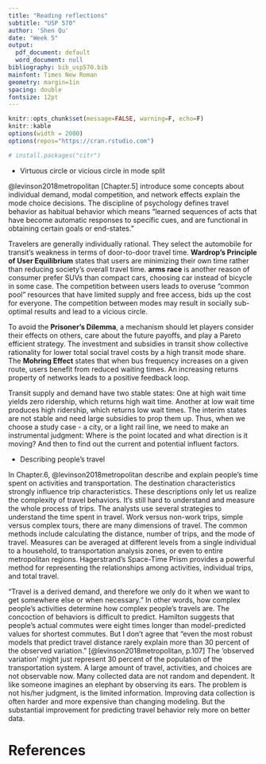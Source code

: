 ```yaml
---
title: "Reading reflections"
subtitle: "USP 570"
author: 'Shen Qu'
date: "Week 5"
output:
  pdf_document: default
  word_document: null
bibliography: bib_usp570.bib
mainfont: Times New Roman
geometry: margin=1in
spacing: double
fontsize: 12pt
---
```


```r
knitr::opts_chunk$set(message=FALSE, warning=F, echo=F)
knitr::kable
options(width = 2000)
options(repos="https://cran.rstudio.com")

# install.packages("citr")
```


 - Virtuous circle or vicious circle in mode split
 
@levinson2018metropolitan [Chapter.5] introduce some concepts about individual demand, modal competition, and network effects explain the mode choice decisions. The discipline of psychology defines travel behavior as habitual behavior which means “learned sequences of acts that have become automatic responses to specific cues, and are functional in obtaining certain goals or end-states.”

Travelers are generally individually rational. They select the automobile for transit's weakness in terms of door-to-door travel time.
**Wardrop’s Principle of User Equilibrium** states that users are minimizing their own time rather than reducing society’s overall travel time. **arms race** is another reason of consumer prefer SUVs than compact cars, choosing car instead of bicycle in some case. The competition between users leads to overuse “common pool” resources that have limited supply and free access, bids up the cost for everyone. The competition between modes may result in socially sub-optimal results and lead to a vicious circle.
 
To avoid the **Prisoner’s Dilemma**, a mechanism should let players consider their effects on others, care about the future payoffs, and play a Pareto efficient strategy. The investment and subsidies in transit show collective rationality for lower total social travel costs by a high transit mode share.
The **Mohring Effect** states that when bus frequency increases on a given route, users benefit from reduced waiting times. An increasing returns property of networks leads to a positive feedback loop. 

Transit supply and demand have two stable states: One at high wait time yields zero ridership, which returns high wait time. Another at low wait time produces high ridership, which returns low wait times. The interim states are not stable and need large subsidies to prop them up. Thus, when we choose a study case - a city, or a light rail line, we need to make an instrumental judgment: Where is the point located and what direction is it moving? And then to find out the current and potential influent factors.

 - Describing people's travel

In Chapter.6, @levinson2018metropolitan describe and explain people's time spent on activities and transportation. The destination characteristics strongly influence trip characteristics. These descriptions only let us realize the complexity of travel behaviors. It's still hard to understand and measure the whole process of trips. The analysts use several strategies to understand the time spent in travel. Work versus non-work trips, simple versus complex tours, there are many dimensions of travel.
The common methods include calculating the distance, number of trips, and the mode of travel. Measures can be averaged at different levels from a single individual to a household, to transportation analysis zones, or even to entire metropolitan regions. Hagerstrand’s Space-Time Prism provides a powerful method for representing the relationships among activities, individual trips, and total travel.

"Travel is a derived demand, and therefore we only do it when we want to get somewhere else or when necessary." In other words, how complex people's activities determine how complex people's travels are. The concoction of behaviors is difficult to predict. Hamilton suggests that people’s actual commutes were eight times longer than model-predicted values for shortest commutes. But I don't agree that "even the most robust models that predict travel distance rarely explain more than 30 percent of the observed variation." [@levinson2018metropolitan, p.107] The 'observed variation' might just represent 30 percent of the population of the transportation system. A large amount of travel, activities, and choices are not observable now. Many collected data are not random and dependent. It like someone imagines an elephant by observing its ears. The problem is not his/her judgment, is the limited information. Improving data collection is often harder and more expensive than changing modeling. But the substantial improvement for predicting travel behavior rely more on better data.


References {#references .unnumbered}
==========
